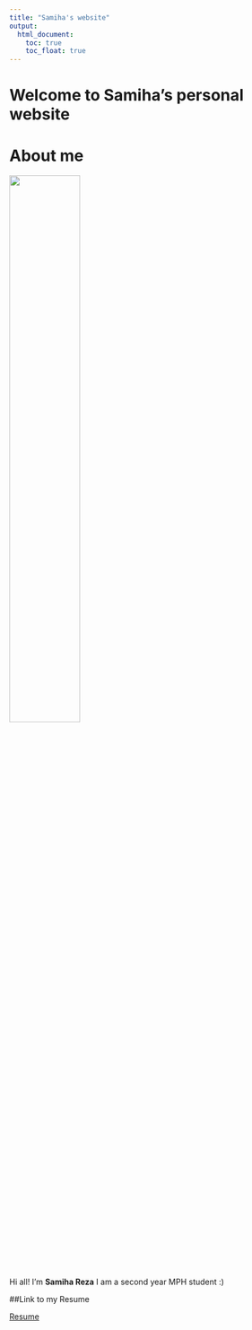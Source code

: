 ```yaml
---
title: "Samiha's website"
output: 
  html_document:
    toc: true
    toc_float: true
---
```

# Welcome to Samiha's personal website

# About me
<img src="./pictures/selfpicture.jpg" style = "width:50%">
 
Hi all! I’m **Samiha Reza** I am a second year MPH student :)

##Link to my Resume

[Resume](resume.html)